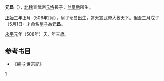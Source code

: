 '''元昌'''（{{bd|506年|2月9日|508年||catIdx=Y元}}），[[北魏|北魏]]宣武帝[[元恪|元恪]]長子，[[順皇后_(北魏)|於皇后]]所生。

[[正始_(北魏宣武帝)|正始]]三年正月（506年2月），皇子元昌出生，當天宣武帝大赦天下。但至三月戊子（5月1日）才命名皇子為'''元昌'''。

[[永平_(北魏宣武帝)|永平]]元年（508年）夭，年三歲。

==参考书目==
*《[[s:魏书/卷8|魏书·世宗紀]]》
[[Category:魏宣武帝皇子|1]]
